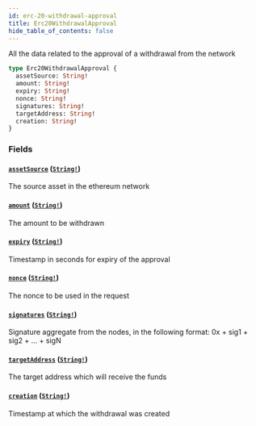 ```yaml
---
id: erc-20-withdrawal-approval
title: Erc20WithdrawalApproval
hide_table_of_contents: false
---
```



All the data related to the approval of a withdrawal from the network

```graphql
type Erc20WithdrawalApproval {
  assetSource: String!
  amount: String!
  expiry: String!
  nonce: String!
  signatures: String!
  targetAddress: String!
  creation: String!
}
```


### Fields

#### [`assetSource`](#) ([`String!`](/docs/testnet/graphql/scalars/string))

The source asset in the ethereum network


#### [`amount`](#) ([`String!`](/docs/testnet/graphql/scalars/string))

The amount to be withdrawn


#### [`expiry`](#) ([`String!`](/docs/testnet/graphql/scalars/string))

Timestamp in seconds for expiry of the approval


#### [`nonce`](#) ([`String!`](/docs/testnet/graphql/scalars/string))

The nonce to be used in the request


#### [`signatures`](#) ([`String!`](/docs/testnet/graphql/scalars/string))

Signature aggregate from the nodes, in the following format:
0x + sig1 + sig2 + ... + sigN


#### [`targetAddress`](#) ([`String!`](/docs/testnet/graphql/scalars/string))

The target address which will receive the funds


#### [`creation`](#) ([`String!`](/docs/testnet/graphql/scalars/string))

Timestamp at which the withdrawal was created





